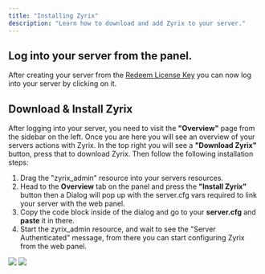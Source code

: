 ```yaml
---
title: "Installing Zyrix"
description: "Learn how to download and add Zyrix to your server."
---
```


## Log into your server from the panel.

After creating your server from the [Redeem License Key](/setup-server) you can now log into
your server by clicking on it.

## Download & Install Zyrix
After logging into your server, you need to visit the **"Overview"** page from the sidebar on the
left. Once you are here you will see an overview of your servers actions with Zyrix. In the top right
you will see a **"Download Zyrix"** button, press that to download Zyrix. Then follow the following
installation steps:

1. Drag the "zyrix_admin" resource into your servers resources.
2. Head to the **Overview** tab on the panel and press the **"Install Zyrix"** button
then a Dialog will pop up with the server.cfg vars required to link your server with the web panel.
3. Copy the code block inside of the dialog and go to your **server.cfg** and **paste** it in there.
4. Start the zyrix_admin resource, and wait to see the "Server Authenticated" message, from there you
can start configuring Zyrix from the web panel.

<Columns cols={2}>
   <img
      style={{ borderRadius: '0.5rem' }}
      src="https://igkcekbworoclqtqmbqp.supabase.co/storage/v1/object/public/data/redeem-key-5.png"
    />
   <img
      style={{ borderRadius: '0.5rem' }}
      src="https://igkcekbworoclqtqmbqp.supabase.co/storage/v1/object/public/data/redeem-key-6.png"
    />
</Columns>